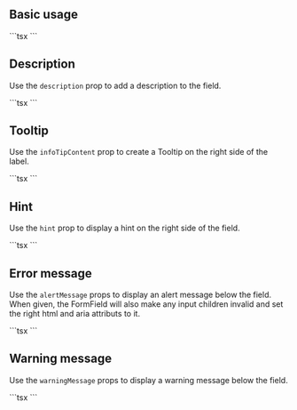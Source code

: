 
## Basic usage

<Preview>
  <Demo label="Your name" />
</Preview>
```tsx
<FormField label="Your name">
  <TextInput {...textInputProps} />
</FormField>
```

## Description

Use the `description` prop to add a description to the field.

<Preview>
  <Demo label="Your name" description="This is an optional description."/>
</Preview>
```tsx
<FormField
  label="Your name"
  description="This is an optional description."
>
  <TextInput {...textInputProps} />
</FormField>
```

## Tooltip

Use the `infoTipContent` prop to create a Tooltip on the right side of the label.

<Preview>
  <Demo label="Your name" infoText="Some useful information to make your life easier."/>
</Preview>
```tsx
<FormField
  label="Your name"
  infoTipContent="Some useful information to make your life easier."
>
  <TextInput {...textInputProps} />
</FormField>
```

## Hint

Use the `hint` prop to display a hint on the right side of the field.

<Preview>
  <Demo label="Your name" hint="Optional"/>
</Preview>
```tsx
<FormField label="Your name" hint="Optional">
  <TextInput {...textInputProps} />
</FormField>
```


## Error message

Use the `alertMessage` props to display an alert message below the field.
When given, the FormField will also make any input children invalid and set the right html and aria attributs to it.

<Preview>
  <Demo label="Your name" alertMessage="This information is required."/>
</Preview>
```tsx
<FormField label="Your name" alertMessage="This information is required.">
  <TextInput {...textInputProps} />
</FormField>
```

## Warning message

Use the `warningMessage` props to display a warning message below the field.

<Preview>
  <Demo label="Your name" warningMessage="It looks like this is not your real name."/>
</Preview>
```tsx
<FormField label="Your name" warningMessage="It looks like this is not your real name.">
  <TextInput {...textInputProps} />
</FormField>
```